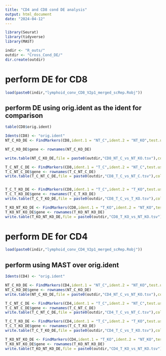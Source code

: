 ```yaml
---
title: "CD4 and CD8 cond DE analysis"
output: html_document
date: "2024-04-12"
---
```


```r
library(Seurat)
library(tidyverse)
library(MAST)
```

```r
indir <- "R_outs/"
outdir <- "Cross_Cond_DE/"
dir.create(outdir)
```

# perform DE for CD8

```r
load(paste0(indir,"lymphoid_conv_CD8_V2p1_merged_scRep.Robj"))
```

## perform DE using orig.ident as the ident for comparison



```r
table(CD8$orig.ident)
```

```r
Idents(CD8) <- "orig.ident"
NT_C_KO_DE <- FindMarkers(CD8,ident.1 = "NT_C",ident.2 = "NT_KO",test.use = "MAST")
```
```r
NT_C_KO_DE$gene <- rownames(NT_C_KO_DE)
```


```r

write.table(NT_C_KO_DE,file = paste0(outdir,"CD8_NT_C_vs_NT_KO.tsv"),col.names = T,row.names = F,quote = F,sep = "\t")

```


```r
T_C_NT_C_DE <- FindMarkers(CD8,ident.1 = "T_C",ident.2 = "NT_C",test.use = "MAST")
T_C_NT_C_DE$gene <- rownames(T_C_NT_C_DE)
write.table(T_C_NT_C_DE,file = paste0(outdir,"CD8_T_C_vs_NT_C.tsv"),col.names = T,row.names = F,quote = F,sep = "\t")


T_C_T_KO_DE <- FindMarkers(CD8,ident.1 = "T_C",ident.2 = "T_KO",test.use = "MAST")
T_C_T_KO_DE$gene <- rownames(T_C_T_KO_DE)
write.table(T_C_T_KO_DE,file = paste0(outdir,"CD8_T_C_vs_T_KO.tsv"),col.names = T,row.names = F,quote = F,sep = "\t")

T_KO_NT_KO_DE <- FindMarkers(CD8,ident.1 = "T_KO",ident.2 = "NT_KO",test.use = "MAST")
T_KO_NT_KO_DE$gene <- rownames(T_KO_NT_KO_DE)
write.table(T_KO_NT_KO_DE,file = paste0(outdir,"CD8_T_KO_vs_NT_KO.tsv"),col.names = T,row.names = F,quote = F,sep = "\t")
```


# perform DE for CD4

```r
load(paste0(indir,"lymphoid_conv_CD4_V2p1_merged_scRep.Robj"))
```

## perform using MAST over orig.ident

```r
Idents(CD4) <- "orig.ident"

NT_C_KO_DE <- FindMarkers(CD4,ident.1 = "NT_C",ident.2 = "NT_KO",test.use = "MAST")
NT_C_KO_DE$gene <- rownames(NT_C_KO_DE)
write.table(NT_C_KO_DE,file = paste0(outdir,"CD4_NT_C_vs_NT_KO.tsv"),col.names = T,row.names = F,quote = F,sep = "\t")

T_C_NT_C_DE <- FindMarkers(CD4,ident.1 = "T_C",ident.2 = "NT_C",test.use = "MAST")
T_C_NT_C_DE$gene <- rownames(T_C_NT_C_DE)
write.table(T_C_NT_C_DE,file = paste0(outdir,"CD4_T_C_vs_NT_C.tsv"),col.names = T,row.names = F,quote = F,sep = "\t")

T_C_T_KO_DE <- FindMarkers(CD4,ident.1 = "T_C",ident.2 = "T_KO",test.use = "MAST")
T_C_T_KO_DE$gene <- rownames(T_C_T_KO_DE)
write.table(T_C_T_KO_DE,file = paste0(outdir,"CD4_T_C_vs_T_KO.tsv"),col.names = T,row.names = F,quote = F,sep = "\t")

T_KO_NT_KO_DE <- FindMarkers(CD4,ident.1 = "T_KO",ident.2 = "NT_KO",test.use = "MAST")
T_KO_NT_KO_DE$gene <- rownames(T_KO_NT_KO_DE)
write.table(T_KO_NT_KO_DE,file = paste0(outdir,"CD4_T_KO_vs_NT_KO.tsv"),col.names = T,row.names = F,quote = F,sep = "\t")

```

